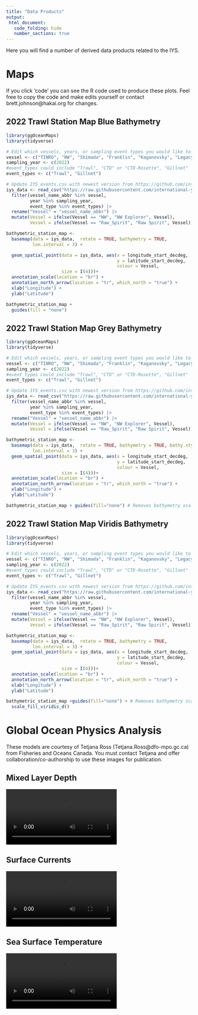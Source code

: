 ```yaml
---
title: "Data Products"
output:
 html_document:
   code_folding: hide
   number_sections: true
---
```


Here you will find a number of derived data products related to the IYS. 

# Maps {.tabset}

If you click 'code' you can see the R code used to produce these plots. Feel free to copy the code and make edits yourself or contact brett.johnson@hakai.org for changes.

## 2022 Trawl Station Map Blue Bathymetry

```r
library(ggOceanMaps)
library(tidyverse)

# Edit which vessels, years, or sampling event types you would like to plot
vessel <- c("TINRO", "NW", "Shimada", "Franklin", "Kaganovsky", "Legacy", "Raw_Spirit")
sampling_year <- c(2022)
#event_types could include "Trawl", "CTD" or "CTD-Rosette", "Gillnet"
event_types <- c("Trawl", "Gillnet")

# Update IYS_events.csv with newest version from https://github.com/international-year-of-the-salmon/IYS-Integrated-Data-Collection
iys_data <- read_csv("https://raw.githubusercontent.com/international-year-of-the-salmon/about/main/data/IYS_events.csv") |> 
  filter(vessel_name_abbr %in% vessel,
         year %in% sampling_year,
         event_type %in% event_types) |> 
  rename("Vessel" = "vessel_name_abbr") |> 
  mutate(Vessel = ifelse(Vessel == "NW", "NW Explorer", Vessel),
         Vessel = ifelse(Vessel == "Raw_Spirit", "Raw Spirit", Vessel))

bathymetric_station_map <- 
  basemap(data = iys_data,  rotate = TRUE, bathymetry = TRUE,
          lon.interval = 3) +

  geom_spatial_point(data = iys_data, aes(x = longitude_start_decdeg,
                                          y = latitude_start_decdeg, 
                                          colour = Vessel,
                     size = I(4)))+
  annotation_scale(location = "br") + 
  annotation_north_arrow(location = "tr", which_north = "true") +
  xlab("Longitude") + 
  ylab("Latitude")

bathymetric_station_map +
  guides(fill = "none")
```

## 2022 Trawl Station Map Grey Bathymetry

```r
library(ggOceanMaps)
library(tidyverse)

# Edit which vessels, years, or sampling event types you would like to plot
vessel <- c("TINRO", "NW", "Shimada", "Franklin", "Kaganovsky", "Legacy", "Raw_Spirit")
sampling_year <- c(2022)
#event_types could include "Trawl", "CTD" or "CTD-Rosette", "Gillnet"
event_types <- c("Trawl", "Gillnet")

# Update IYS_events.csv with newest version from https://github.com/international-year-of-the-salmon/IYS-Integrated-Data-Collection
iys_data <- read_csv("https://raw.githubusercontent.com/international-year-of-the-salmon/about/main/data/IYS_events.csv") |> 
  filter(vessel_name_abbr %in% vessel,
         year %in% sampling_year,
         event_type %in% event_types) |> 
  rename("Vessel" = "vessel_name_abbr") |> 
  mutate(Vessel = ifelse(Vessel == "NW", "NW Explorer", Vessel),
         Vessel = ifelse(Vessel == "Raw_Spirit", "Raw Spirit", Vessel))

bathymetric_station_map <- 
  basemap(data = iys_data,  rotate = TRUE, bathymetry = TRUE, bathy.style = "poly_greys",
          lon.interval = 3) +
  geom_spatial_point(data = iys_data, aes(x = longitude_start_decdeg,
                                          y = latitude_start_decdeg, 
                                          colour = Vessel,
                     size = I(4)))+
  annotation_scale(location = "br") + 
  annotation_north_arrow(location = "tr", which_north = "true") +
  xlab("Longitude") + 
  ylab("Latitude")

bathymetric_station_map + guides(fill="none") # Removes bathymetry scale legend 
```

## 2022 Trawl Station Map Viridis Bathymetry

```r
library(ggOceanMaps)
library(tidyverse)

# Edit which vessels, years, or sampling event types you would like to plot
vessel <- c("TINRO", "NW", "Shimada", "Franklin", "Kaganovsky", "Legacy", "Raw_Spirit")
sampling_year <- c(2022)
#event_types could include "Trawl", "CTD" or "CTD-Rosette", "Gillnet"
event_types <- c("Trawl", "Gillnet")

# Update IYS_events.csv with newest version from https://github.com/international-year-of-the-salmon/IYS-Integrated-Data-Collection
iys_data <- read_csv("https://raw.githubusercontent.com/international-year-of-the-salmon/about/main/data/IYS_events.csv") |> 
  filter(vessel_name_abbr %in% vessel,
         year %in% sampling_year,
         event_type %in% event_types) |> 
  rename("Vessel" = "vessel_name_abbr") |> 
  mutate(Vessel = ifelse(Vessel == "NW", "NW Explorer", Vessel),
         Vessel = ifelse(Vessel == "Raw_Spirit", "Raw Spirit", Vessel))

bathymetric_station_map <- 
  basemap(data = iys_data,  rotate = TRUE, bathymetry = TRUE,
          lon.interval = 3) +
  geom_spatial_point(data = iys_data, aes(x = longitude_start_decdeg,
                                          y = latitude_start_decdeg, 
                                          colour = Vessel,
                     size = I(4)))+
  annotation_scale(location = "br") + 
  annotation_north_arrow(location = "tr", which_north = "true") +
  xlab("Longitude") + 
  ylab("Latitude") 

bathymetric_station_map +guides(fill="none") + # Removes bathymetry scale legend
  scale_fill_viridis_d()
```



# Global Ocean Physics Analysis {.tabset}

These models are courtesy of Tetjana Ross (Tetjana.Ross@dfo-mpo.gc.ca) from Fisheries and Oceans Canada. You must contact Tetjana and offer collaboration/co-authorship to use these images for publication.

## Mixed Layer Depth

<video autosize:true controls>
  <source src="images/mixed_layer_depth.ogg" type="video/ogg">
</video>

## Surface Currents

<video autosize:true controls>
  <source src="images/currents.ogg" type="video/ogg">
</video>

## Sea Surface Temperature

<video autosize:true controls>
  <source src="images/sst.ogg" type="video/ogg">
</video>

